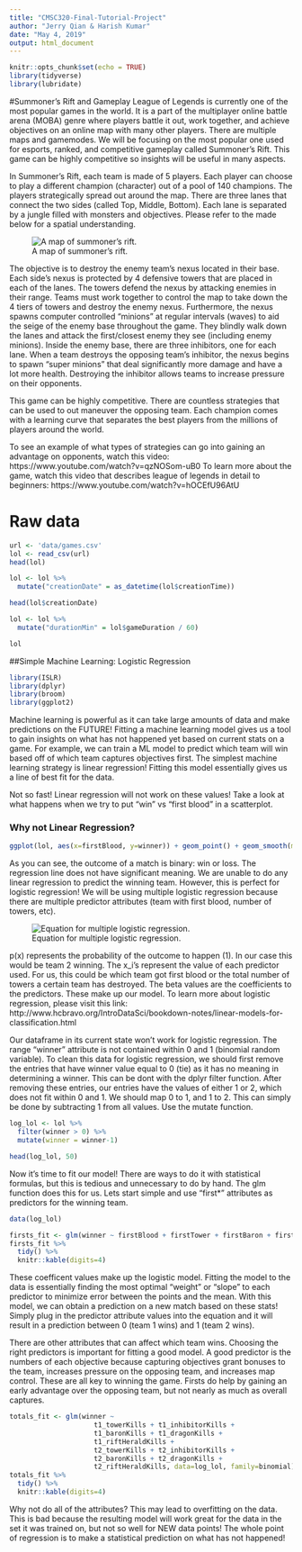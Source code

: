 ```yaml
---
title: "CMSC320-Final-Tutorial-Project"
author: "Jerry Qian & Harish Kumar"
date: "May 4, 2019"
output: html_document
---
```


```r
knitr::opts_chunk$set(echo = TRUE)
library(tidyverse)
library(lubridate)
```

#Summoner's Rift and Gameplay
League of Legends is currently one of the most popular games in the world. It is a part of the multiplayer online battle arena (MOBA) genre where players battle it out, work together, and achieve objectives on an online map with many other players. There are multiple maps and gamemodes. We will be focusing on the most popular one used for esports, ranked, and competitive gameplay called Summoner's Rift. This game can be highly competitive so insights will be useful in many aspects.

In Summoner's Rift, each team is made of 5 players. Each player can choose to play a different champion (character) out of a pool of 140 champions. The players strategically spread out around the map. There are three lanes that connect the two sides (called Top, Middle, Bottom). Each lane is separated by a jungle filled with monsters and objectives. Please refer to the made below for a spatial understanding. 

![A map of summoner's rift.](img/map.png)

The objective is to destroy the enemy team's nexus located in their base. Each side's nexus is protected by 4 defensive towers that are placed in each of the lanes. The towers defend the nexus by attacking enemies in their range. Teams must work together to control the map to take down the 4 tiers of towers and destroy the enemy nexus. Furthermore, the nexus spawns computer controlled "minions" at regular intervals (waves) to aid the seige of the enemy base throughout the game. They blindly walk down the lanes and attack the first/closest enemy they see (including enemy minions). Inside the enemy base, there are three inhibitors, one for each lane. When a team destroys the opposing team's inhibitor, the nexus begins to spawn "super minions" that deal significantly more damage and have a lot more health. Destroying the inhibitor allows teams to increase pressure on their opponents.

This game can be highly competitive. There are countless strategies that can be used to out maneuver the opposing team. Each champion comes with a learning curve that separates the best players from the millions of players around the world.

To see an example of what types of strategies can go into gaining an advantage on opponents, watch this video: https://www.youtube.com/watch?v=qzNOSom-uB0
To learn more about the game, watch this video that describes league of legends in detail to beginners: https://www.youtube.com/watch?v=hOCEfU96AtU

# Raw data
```r
url <- 'data/games.csv'
lol <- read_csv(url)
head(lol)
```

```r
lol <- lol %>%
  mutate("creationDate" = as_datetime(lol$creationTime))

head(lol$creationDate)
```

```r
lol <- lol %>%
  mutate("durationMin" = lol$gameDuration / 60)

lol
```



##Simple Machine Learning: Logistic Regression
```r
library(ISLR)
library(dplyr)
library(broom)
library(ggplot2)
```

Machine learning is powerful as it can take large amounts of data and make predictions on the FUTURE! Fitting a machine learning model gives us a tool to gain insights on what has not happened yet based on current stats on a game. For example, we can train a ML model to predict which team will win based off of which team captures objectives first. The simplest machine learning strategy is linear regression! Fitting this model essentially gives us a line of best fit for the data. 

Not so fast! Linear regression will not work on these values! Take a look at what happens when we try to put "win" vs "first blood" in a scatterplot.

### Why not Linear Regression? 
```r

ggplot(lol, aes(x=firstBlood, y=winner)) + geom_point() + geom_smooth(method="lm")

```

As you can see, the outcome of a match is binary: win or loss. The regression line does not have significant meaning. We are unable to do any linear regression to predict the winning team. However, this is perfect for logistic regression! We will be using multiple logistic regression because there are multiple predictor attributes (team with first blood, number of towers, etc).

![Equation for multiple logistic regression.](img/logistic_regression_equation.png)

p(x) represents the probability of the outcome to happen (1). In our case this would be team 2 winning. The x_i's represent the value of each predictor used. For us, this could be which team got first blood or the total number of towers a certain team has destroyed. The beta values are the coefficients to the predictors. These make up our model. To learn more about logistic regression, please visit this link: http://www.hcbravo.org/IntroDataSci/bookdown-notes/linear-models-for-classification.html

Our dataframe in its current state won't work for logistic regression. The range "winner" attribute is not contained within 0 and 1 (binomial random variable). To clean this data for logistic regression, we should first remove the entries that have winner value equal to 0 (tie) as it has no meaning in determining a winner. This can be dont with the dplyr filter function. After removing these entries, our entries have the values of either 1 or 2, which does not fit within 0 and 1. We should map 0 to 1, and 1 to 2. This can simply be done by subtracting 1 from all values. Use the mutate function.

```r

log_lol <- lol %>% 
  filter(winner > 0) %>%
  mutate(winner = winner-1)

head(log_lol, 50)

```

Now it's time to fit our model! There are ways to do it with statistical formulas, but this is tedious and unnecessary to do by hand. The glm function does this for us. Lets start simple and use "first*" attributes as predictors for the winning team.

```r
data(log_lol)

firsts_fit <- glm(winner ~ firstBlood + firstTower + firstBaron + firstDragon + firstRiftHerald, data=log_lol, family=binomial)
firsts_fit %>% 
  tidy() %>%
  knitr::kable(digits=4)

```

These coefficent values make up the logistic model. Fitting the model to the data is essentially finding the most optimal "weight" or "slope" to each predictor to minimize error between the points and the mean. With this model, we can obtain a prediction on a new match based on these stats! Simply plug in the predictor attribute values into the equation and it will result in a prediction between 0 (team 1 wins) and 1 (team 2 wins). 

There are other attributes that can affect which team wins. Choosing the right predictors is important for fitting a good model. A good predictor is the numbers of each objective because capturing objectives grant bonuses to the team, increases pressure on the opposing team, and increases map control. These are all key to winning the game. Firsts do help by gaining an early advantage over the opposing team, but not nearly as much as overall captures.

```r

totals_fit <- glm(winner ~ 
                     t1_towerKills + t1_inhibitorKills +
                     t1_baronKills + t1_dragonKills +
                     t1_riftHeraldKills +
                     t2_towerKills + t2_inhibitorKills +
                     t2_baronKills + t2_dragonKills +
                     t2_riftHeraldKills, data=log_lol, family=binomial)
totals_fit %>% 
  tidy() %>%
  knitr::kable(digits=4)

```

Why not do all of the attributes? This may lead to overfitting on the data. This is bad because the resulting model will work great for the data in the set it was trained on, but not so well for NEW data points! The whole point of regression is to make a statistical prediction on what has not happened!



